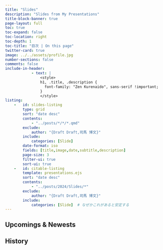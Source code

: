 ```yaml
---
title: "Slides"
description: "Slides from My Presentations"
title-block-banner: true
page-layout: full
toc: true
toc-expand: false
toc-location: right
toc-depth: 1
toc-title: "目次 | On this page"
twitter-card: true
image: ../../assets/profile.jpg
number-sections: false
comments: false
include-in-header: 
            - text: |
                <style>
                h1, .title, .description {
                  font-family: "Zen Kurenaido", sans-serif !important;
                }
                </style>
listing: 
    -   id: slides-listing
        type: grid
        sort: "date desc"
        contents:
            - "../posts/*/*/*.qmd"
        exclude:
            author: "{Draft Draft,司馬 博文}"
        include:
            categories: [Slide]
        date-format: iso
        fields: [title,image,date,subtitle,description]
        page-size: 3
        filter-ui: true
        sort-ui: true
    -   id: citable-listing
        template: presentations.ejs
        sort: "date desc"
        contents:
            - "../posts/2024/Slides/*"
        exclude:
            author: "{Draft Draft,司馬 博文}"
        include:
            categories: [Slide]  # なぜかこれがあると安定する
---
```


## Upcomings & Newests

::: {#slides-listing}
:::

## History

::: {#citable-listing}
:::